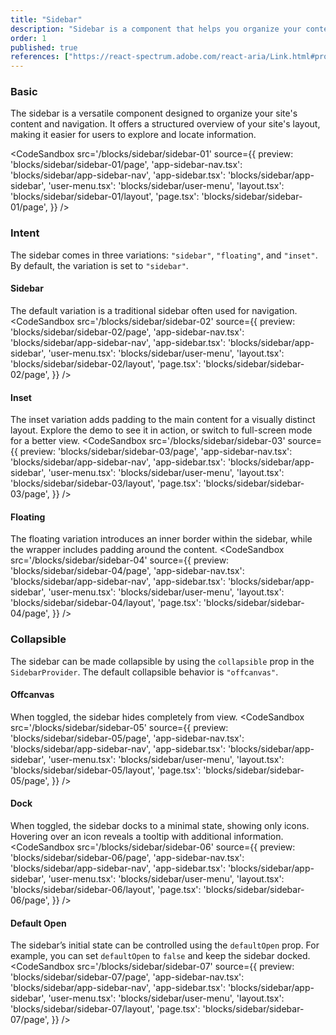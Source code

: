 ```yaml
---
title: "Sidebar"
description: "Sidebar is a component that helps you organize your content and navigation."
order: 1
published: true
references: ["https://react-spectrum.adobe.com/react-aria/Link.html#props", "https://react-spectrum.adobe.com/react-aria/Disclosure.html#props"]
---
```

### Basic
The sidebar is a versatile component designed to organize your site's content and navigation. It offers a structured overview of your site's layout, making it easier for users to explore and locate information.

<CodeSandbox
  src='/blocks/sidebar/sidebar-01'
  source={{
    preview: 'blocks/sidebar/sidebar-01/page',
    'app-sidebar-nav.tsx': 'blocks/sidebar/app-sidebar-nav',
    'app-sidebar.tsx': 'blocks/sidebar/app-sidebar',
    'user-menu.tsx': 'blocks/sidebar/user-menu',
    'layout.tsx': 'blocks/sidebar/sidebar-01/layout',
    'page.tsx': 'blocks/sidebar/sidebar-01/page',
  }} />

### Intent
The sidebar comes in three variations: `"sidebar"`, `"floating"`, and `"inset"`. By default, the variation is set to `"sidebar"`.

#### Sidebar
The default variation is a traditional sidebar often used for navigation.
<CodeSandbox
  src='/blocks/sidebar/sidebar-02'
  source={{
    preview: 'blocks/sidebar/sidebar-02/page',
    'app-sidebar-nav.tsx': 'blocks/sidebar/app-sidebar-nav',
    'app-sidebar.tsx': 'blocks/sidebar/app-sidebar',
    'user-menu.tsx': 'blocks/sidebar/user-menu',
    'layout.tsx': 'blocks/sidebar/sidebar-02/layout',
    'page.tsx': 'blocks/sidebar/sidebar-02/page',
  }} />

#### Inset
The inset variation adds padding to the main content for a visually distinct layout. Explore the demo to see it in action, or switch to full-screen mode for a better view.
<CodeSandbox
  src='/blocks/sidebar/sidebar-03'
  source={{
    preview: 'blocks/sidebar/sidebar-03/page',
    'app-sidebar-nav.tsx': 'blocks/sidebar/app-sidebar-nav',
    'app-sidebar.tsx': 'blocks/sidebar/app-sidebar',
    'user-menu.tsx': 'blocks/sidebar/user-menu',
    'layout.tsx': 'blocks/sidebar/sidebar-03/layout',
    'page.tsx': 'blocks/sidebar/sidebar-03/page',
  }} />

#### Floating
The floating variation introduces an inner border within the sidebar, while the wrapper includes padding around the content.
<CodeSandbox
  src='/blocks/sidebar/sidebar-04'
  source={{
    preview: 'blocks/sidebar/sidebar-04/page',
    'app-sidebar-nav.tsx': 'blocks/sidebar/app-sidebar-nav',
    'app-sidebar.tsx': 'blocks/sidebar/app-sidebar',
    'user-menu.tsx': 'blocks/sidebar/user-menu',
    'layout.tsx': 'blocks/sidebar/sidebar-04/layout',
    'page.tsx': 'blocks/sidebar/sidebar-04/page',
  }} />

### Collapsible
The sidebar can be made collapsible by using the `collapsible` prop in the `SidebarProvider`. The default collapsible behavior is `"offcanvas"`.

#### Offcanvas
When toggled, the sidebar hides completely from view.
<CodeSandbox
  src='/blocks/sidebar/sidebar-05'
  source={{
    preview: 'blocks/sidebar/sidebar-05/page',
    'app-sidebar-nav.tsx': 'blocks/sidebar/app-sidebar-nav',
    'app-sidebar.tsx': 'blocks/sidebar/app-sidebar',
    'user-menu.tsx': 'blocks/sidebar/user-menu',
    'layout.tsx': 'blocks/sidebar/sidebar-05/layout',
    'page.tsx': 'blocks/sidebar/sidebar-05/page',
  }} />

#### Dock
When toggled, the sidebar docks to a minimal state, showing only icons. Hovering over an icon reveals a tooltip with additional information.
<CodeSandbox
  src='/blocks/sidebar/sidebar-06'
  source={{
    preview: 'blocks/sidebar/sidebar-06/page',
    'app-sidebar-nav.tsx': 'blocks/sidebar/app-sidebar-nav',
    'app-sidebar.tsx': 'blocks/sidebar/app-sidebar',
    'user-menu.tsx': 'blocks/sidebar/user-menu',
    'layout.tsx': 'blocks/sidebar/sidebar-06/layout',
    'page.tsx': 'blocks/sidebar/sidebar-06/page',
  }} />

#### Default Open
The sidebar’s initial state can be controlled using the `defaultOpen` prop. For example, you can set `defaultOpen` to `false` and keep the sidebar docked.
<CodeSandbox
  src='/blocks/sidebar/sidebar-07'
  source={{
    preview: 'blocks/sidebar/sidebar-07/page',
    'app-sidebar-nav.tsx': 'blocks/sidebar/app-sidebar-nav',
    'app-sidebar.tsx': 'blocks/sidebar/app-sidebar',
    'user-menu.tsx': 'blocks/sidebar/user-menu',
    'layout.tsx': 'blocks/sidebar/sidebar-07/layout',
    'page.tsx': 'blocks/sidebar/sidebar-07/page',
  }} />
